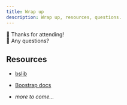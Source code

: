 ```yaml
---
title: Wrap up
description: Wrap up, resources, questions.
---
```


::: lead
🙏 Thanks for attending!<br>
🙋 Any questions?
:::

## Resources

* [bslib](https://rstudio.github.io/bslib/)

* [Boostrap docs](https://getbootstrap.com/docs/)

* _more to come..._